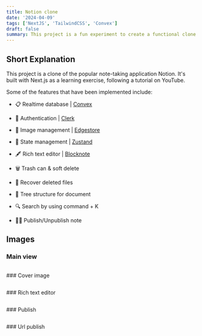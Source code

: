 ```yaml
---
title: Notion clone
date: '2024-04-09'
tags: ['NextJS', 'TailwindCSS', 'Convex']
draft: false
summary: This project is a fun experiment to create a functional clone of Notion.
---
```

## Short Explanation

This project is a clone of the popular note-taking application Notion. It's built with Next.js as a learning exercise, following a tutorial on YouTube.

Some of the features that have been implemented include:

- 📋 Realtime database | [Convex](https://www.convex.dev/)

- 🔐 Authentication | [Clerk](https://clerk.com/)

- 💬 Image management | [Edgestore](https://edgestore.dev/)

- 👀 State management | [Zustand](https://github.com/pmndrs/zustand)

- 🖋 Rich text editor | [Blocknote](https://www.blocknotejs.org/)

- 🗑️ Trash can & soft delete

- 🔄 Recover deleted files

- 🌴 Tree structure for document

- 🔍 Search by using command + K

- 📝🌐 Publish/Unpublish note

## Images
### Main view
<p align="center">
  <img alt="" src="https://ucarecdn.com/d8596f37-f779-4a79-b83f-2ac3308063c3/notionclone_mainview.png" />
</p>
### Cover image
<p align="center">
  <img alt="" src="https://ucarecdn.com/a76bba29-9958-4a6c-a2ce-3b6c7c9659e8/notionclone_coverimg.png" />
</p>
### Rich text editor
<p align="center">
  <img alt="" src="https://ucarecdn.com/5bba0979-a8e8-4f02-9f47-c44510eed2dc/notionclone_rte.png" />
</p>
### Publish
<p align="center">
  <img alt="" src="https://ucarecdn.com/8dce79f0-e981-4074-b3d4-88eb230e8c88/notionclone_publish.png" />
</p>
### Url publish
<p align="center">
  <img alt="" src="https://ucarecdn.com/7b415977-2045-4551-9101-d88ca4932cf5/notionclone_urlpublish.png" />
</p>